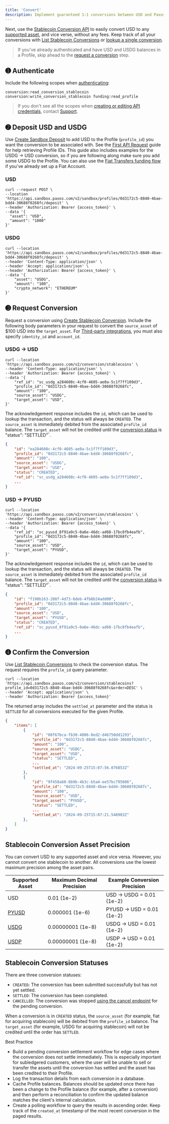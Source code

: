 ```yaml
---
title: 'Convert'
description: Implement guaranteed 1:1 conversions between USD and Paxos-issued stablecoins.
---
```



Next, use the [Stablecoin Conversion API](/api-reference/endpoints/stablecoin-conversion/create-stablecoin-conversion) to easily convert USD to any [supported asset](/guides/developer/convert#assets), and vice verse, without any fees.
Keep track of all your conversions with [List Stablecoin Conversions](/api-reference/endpoints/stablecoin-conversion/list-stablecoin-conversions) or [lookup a single conversion](/api-reference/endpoints/stablecoin-conversion/get-stablecoin-conversion).

> If you've already authenticated and have USD and USDG balances in a Profile, skip ahead to the [request a conversion](#request-conversion) step.

## ➊ Authenticate

Include the following scopes when [authenticating](/guides/developer/authenticate):
```shell
conversion:read_conversion_stablecoin conversion:write_conversion_stablecoin funding:read_profile
```

> If you don't see all the scopes when [creating or editing API credentials](/guides/developer/credentials), contact [Support](https://support.paxos.com).

## ➋ Deposit USD and USDG

Use [Create Sandbox Deposit](/api-reference/endpoints/sandbox-deposits/create-sandbox-deposit) to add USD to the Profile (`profile_id`) you want the conversion to be associated with. See the [First API Request](/guides/developer/request) guide for help retrieving Profile IDs.
This guide also includes examples for the USDG → USD conversion, so if you are following along make sure you add some USDG to the Profile.
You can also use the [Fiat Transfers funding flow](/guides/developer/fiat-transfers/quickstart#funding) if you've already set up a Fiat Account.
### USD

```shell highlight={2}
curl --request POST \
--location 'https://api.sandbox.paxos.com/v2/sandbox/profiles/0d3172c5-8840-4bae-bdd4-30688f0268fc/deposit' \
--header 'Authorization: Bearer {access_token}' \
--data '{
  "asset": "USD",
  "amount": "1000"
}'
```
### USDG

```shell
curl --location 'https://api.sandbox.paxos.com/v2/sandbox/profiles/0d3172c5-8840-4bae-bdd4-30688f0268fc/deposit' \
--header 'Content-Type: application/json' \
--header 'Accept: application/json' \
--header 'Authorization: Bearer {access_token}' \
--data '{
    "asset": "USDG",
    "amount": "100",
    "crypto_network": "ETHEREUM"
}'
```
## ➌ Request Conversion

Request a conversion using [Create Stablecoin Conversion](/api-reference/endpoints/stablecoin-conversion/create-stablecoin-conversion).
Include the following body parameters in your request to convert the `source_asset` of $100 USD into the `target_asset`.
For [Third-party integrations](/guides/crypto-brokerage/ledger-type#fiat-and-crypto-subledger), you must also specify `identity_id` and `account_id`.
### USDG → USD

```shell
curl --location 'https://api.sandbox.paxos.com/v2/conversion/stablecoins' \
--header 'Content-Type: application/json' \
--header 'Authorization: Bearer {access_token}' \
--data '{
    "ref_id": "sc_usdg_a284608c-4cf0-4605-ae0a-5c1f7ff109d3",
    "profile_id": "0d3172c5-8840-4bae-bdd4-30688f0268fc",
    "amount": "100",
    "source_asset": "USDG",
    "target_asset": "USD",
}'
```
The acknowledgement response includes the `id`, which can be used to lookup the transaction, and the status will always be `CREATED`.
The `source_asset` is immediately debited from the associated `profile_id` balance.
The `target_asset` will not be credited until the [conversion status](/guides/developer/convert#statuses) is \"status": "SETTLED"`.

```json
{
    "id": "ea284608c-4cf0-4605-ae0a-5c1f7ff109d3",
    "profile_id": "0d3172c5-8840-4bae-bdd4-30688f0268fc",
    "amount": "100",
    "source_asset": "USDG",
    "target_asset": "USD",
    "status": "CREATED",
    "ref_id": "sc_usdg_a284608c-4cf0-4605-ae0a-5c1f7ff109d3",
    ...
}
```
### USD → PYUSD

```shell
curl --location 'https://api.sandbox.paxos.com/v2/conversion/stablecoins' \
--header 'Content-Type: application/json' \
--header 'Authorization: Bearer {access_token}' \
--data '{
    "ref_id": "sc_pyusd_8f91a9c5-0a6e-46dc-ad68-17bc8fb4eafb",
    "profile_id": "0d3172c5-8840-4bae-bdd4-30688f0268fc",
    "amount": "100",
    "source_asset": "USD",
    "target_asset": "PYUSD",
}'
```

The acknowledgement response includes the `id`, which can be used to lookup the transaction, and the status will always be `CREATED`.
The `source_asset` is immediately debited from the associated `profile_id` balance.
The `target_asset` will not be credited until the [conversion status](/guides/developer/convert#statuses) is \"status": "SETTLED"`.

```json
{
    "id": "f190b163-208f-4d73-8deb-4fb8b24add00",
    "profile_id": "0d3172c5-8840-4bae-bdd4-30688f0268fc",
    "amount": "100",
    "source_asset": "USD",
    "target_asset": "PYUSD",
    "status": "CREATED",
    "ref_id": "sc_pyusd_8f91a9c5-0a6e-46dc-ad68-17bc8fb4eafb",
    ...
}
```
## ➍ Confirm the Conversion

Use [List Stablecoin Conversions](/api-reference/endpoints/stablecoin-conversion/list-stablecoin-conversions) to check the conversion status.
The request requires the `profile_id` query parameter.

```shell
curl --location 'https://api.sandbox.paxos.com/v2/conversion/stablecoins?profile_id=0d3172c5-8840-4bae-bdd4-30688f0268fc&order=DESC' \
--header 'Accept: application/json' \
--header 'Authorization: Bearer {access_token}'
```

The returned array includes the `settled_at` parameter and the status is `SETTLED` for all conversions executed for the given Profile.

```json
{
    "items": [
        {
            "id": "08f67bca-fb30-4006-8ed2-d46750dd1293",
            "profile_id": "0d3172c5-8840-4bae-bdd4-30688f0268fc",
            "amount": "100",
            "source_asset": "USDG",
            "target_asset": "USD",
            "status": "SETTLED",
            ...
            "settled_at": "2024-09-25T15:07:56.076853Z"
        },
        {
            "id": "9f458a60-8b9b-4b3c-b5a4-ee57bc795086",
            "profile_id": "0d3172c5-8840-4bae-bdd4-30688f0268fc",
            "amount": "100",
            "source_asset": "USD",
            "target_asset": "PYUSD",
            "status": "SETTLED",
            ...
            "settled_at": "2024-09-25T15:07:21.548903Z"
        },
    ]
}
```

## Stablecoin Conversion Asset Precision

You can convert USD to any supported asset and vice versa.
However, you cannot convert one stablecoin to another.
All conversions use the lowest maximum precision among the asset pairs.

| Supported Asset | Maximum Decimal Precision | Example Conversion Precision |
| --- | --- | -- |
| USD | 0.01 (1e-2) | USD → USDG = 0.01 (1e-2) |
| [PYUSD](/guides/stablecoin/pyusd) | 0.000001 (1e-6) | PYUSD → USD = 0.01 (1e-2) |
| [USDG](/guides/stablecoin/usdg) | 0.00000001 (1e-8) | USDG → USD = 0.01 (1e-2) |
| [USDP](/guides/stablecoin/usdp) | 	0.00000001 (1e-8) | USDP → USD = 0.01 (1e-2) |

## Stablecoin Conversion Statuses

There are three conversion statuses:

- `CREATED`: The conversion has been submitted successfully but has not yet settled. 
- `SETTLED`: The conversion has been completed.
- `CANCELLED`: The conversion was stopped [using the cancel endpoint](/api-reference/endpoints/stablecoin-conversion/cancel-stablecoin-conversion) for the pending conversion.

When a conversion is in `CREATED` status, the `source_asset` (for example, fiat for acquiring stablecoin) will be debited from the `profile_id` balance.
The `target_asset` (for example, USDG for acquiring stablecoin) will not be credited until the order has `SETTLED`.

<Tip>

 Best Practice

- Build a pending conversion settlement workflow for edge cases where the conversion does not settle immediately. This is especially important for subledgered customers, where the user will be unable to sell or transfer the assets until the conversion has settled and the asset has been credited to their Profile.
- Log the transaction details from each conversion in a database.
- Cache Profile balances. Balances should be updated once there has been a change to the Profile balance (for example, after a conversion) and then perform a reconciliation to confirm the updated balance matches the client's internal calculation.
- Create a polling workflow to query the results in ascending order. Keep track of the `created_at` timestamp of the most recent conversion in the paged results.

</Tip>
